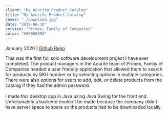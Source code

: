 ```yaml
---
client: "My Acurite Product Catalog"
title: "My Acurite Product Catalog"
cover: "./download.jpg"
date: "2019-06-10"
service: "Primex, Family of Companies"
color: "#00000088"
---
```

January 2020 | [Github Repo](https://github.com/ryanrych/PFOC_PRODUCTS)

This was the first full solo software development project I have ever completed. The product managers 
in the Acurite team of Primex, Family of Companies needed a user friendly application that allowed 
them to search for products by SKU number or by selecting options in multiple categories. There were
also options for users to add, edit, or delete products from the catalog if they had the admin
password.<br/><br/>
I made this desktop app in Java using Java Swing for the front end. Unfortunately a backend couldn't be made
because the company didn't have server space to spare so the products had to be downloaded locally.